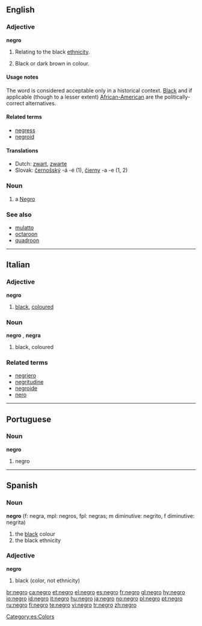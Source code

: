 {{see|Negro}}
==English==

===Adjective===
'''negro'''

# {{archaic}} Relating to the black [[ethnicity]].
# {{archaic}} Black or dark brown in colour.

====Usage notes====
The word is considered acceptable only in a historical context.  [[Black]] and if applicable (though to a lesser extent) [[African-American]] are the politically-correct alternatives.

====Related terms====
*[[negress]]
*[[negroid]]

====Translations====
*Dutch: [[zwart]], [[zwarte]]
*Slovak: [[černošský]] -á -é (1), [[čierny]] -a -e (1, 2)

===Noun===
{{en-noun}}

# a [[Negro]]

===See also===
*[[mulatto]]
*[[octaroon]]
*[[quadroon]]

----

==Italian==

===Adjective===
'''negro'''

# [[black]], [[coloured]]

===Noun===
'''negro''' {{m}}, '''negra''' {{f}}

# black, coloured

===Related terms===
*[[negriero]]
*[[negritudine]]
*[[negroide]]
*[[nero]]

----

==Portuguese==

===Noun===
'''negro'''

# negro

----

==Spanish==

===Noun===
'''negro''' (f: negra, mpl: negros, fpl: negras; m diminutive: negrito, f diminutive: negrita)

# the [[black]] colour
# the black ethnicity

===Adjective===
'''negro'''

# black (color, not ethnicity)

[[Category:es:Colors]]

[[br:negro]]
[[ca:negro]]
[[et:negro]]
[[el:negro]]
[[es:negro]]
[[fr:negro]]
[[gl:negro]]
[[hy:negro]]
[[io:negro]]
[[id:negro]]
[[it:negro]]
[[hu:negro]]
[[ja:negro]]
[[no:negro]]
[[pl:negro]]
[[pt:negro]]
[[ru:negro]]
[[fi:negro]]
[[te:negro]]
[[vi:negro]]
[[tr:negro]]
[[zh:negro]]